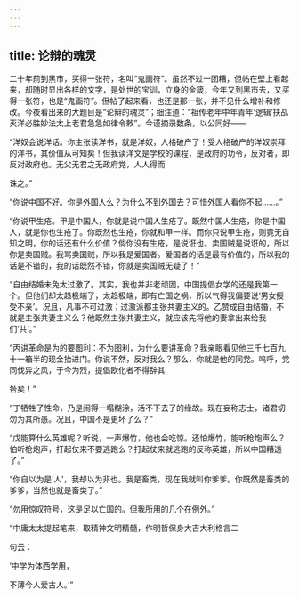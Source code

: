 ```yaml
---
---
---
```

title: 论辩的魂灵
---



二十年前到黑市，买得一张符，名叫“鬼画符”。虽然不过一团糟，但帖在壁上看起来，却随时显出各样的文字，是处世的宝训，立身的金箴，今年又到黑市去，又买得一张符，也是“鬼画符”。但帖了起来看，也还是那一张，并不见什么增补和修改。今夜看出来的大题目是“论辩的魂灵”；细注道：“祖传老年中年青年‘逻辑’扶乩灭洋必胜妙法太上老君急急如律令敕”。今谨摘录数条，以公同好——

“洋奴会说洋话。你主张读洋书，就是洋奴，人格破产了！受人格破产的洋奴崇拜的洋书，其价值从可知矣！但我读洋文是学校的课程，是政府的功令，反对者，即反对政府也。无父无君之无政府党，人人得而

诛之。”

“你说中国不好。你是外国人么？为什么不到外国去？可惜外国人看你不起……。”

“你说甲生疮。甲是中国人，你就是说中国人生疮了。既然中国人生疮，你是中国人，就是你也生疮了。你既然也生疮，你就和甲一样。而你只说甲生疮，则竟无自知之明，你的话还有什么价值？倘你没有生疮，是说诳也。卖国贼是说诳的，所以你是卖国贼。我骂卖国贼，所以我是爱国者。爱国者的话是最有价值的，所以我的话是不错的，我的话既然不错，你就是卖国贼无疑了！”

“自由结婚未免太过激了。其实，我也并非老顽固，中国提倡女学的还是我第一个。但他们却太趋极端了，太趋极端，即有亡国之祸，所以气得我偏要说‘男女授受不亲’。况且，凡事不可过激；过激派都主张共妻主义的。乙赞成自由结婚，不就是主张共妻主义么？他既然主张共妻主义，就应该先将他的妻拿出来给我们‘共’。”

“丙讲革命是为的要图利：不为图利，为什么要讲革命？我亲眼看见他三千七百九十一箱半的现金抬进门。你说不然，反对我么？那么，你就是他的同党。呜呼，党同伐异之风，于今为烈，提倡欧化者不得辞其

咎矣！”

“丁牺牲了性命，乃是闹得一塌糊涂，活不下去了的缘故。现在妄称志士，诸君切勿为其所愚。况且，中国不是更坏了么？”

“戊能算什么英雄呢？听说，一声爆竹，他也会吃惊。还怕爆竹，能听枪炮声么？怕听枪炮声，打起仗来不要逃跑么？打起仗来就逃跑的反称英雄，所以中国糟透了。”

“你自以为是‘人’，我却以为非也。我是畜类，现在我就叫你爹爹。你既然是畜类的爹爹，当然也就是畜类了。”

“勿用惊叹符号，这是足以亡国的。但我所用的几个在例外。”

“中庸太太提起笔来，取精神文明精髓，作明哲保身大吉大利格言二

句云：

‘中学为体西学用，

不薄今人爱古人。’”